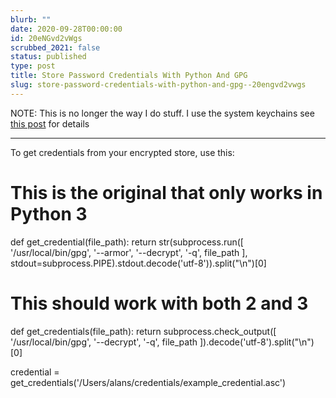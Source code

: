 ```yaml
---
blurb: ""
date: 2020-09-28T00:00:00
id: 20eNGvd2vWgs
scrubbed_2021: false
status: published
type: post
title: Store Password Credentials With Python And GPG
slug: store-password-credentials-with-python-and-gpg--20engvd2vwgs
---
```



NOTE: This is no longer the way I do stuff. I use the system keychains see [this post](/posts/20eOD6rNI9Yr) for details

---



To get credentials from your encrypted store, use this:

# This is the original that only works in Python 3
def get_credential(file_path):
    return str(subprocess.run([
        '/usr/local/bin/gpg', '--armor', '--decrypt', '-q',
        file_path
    ], stdout=subprocess.PIPE).stdout.decode('utf-8')).split("\n")[0]




# This should work with both 2 and 3
def get_credentials(file_path):
    return subprocess.check_output([
        '/usr/local/bin/gpg', '--decrypt', '-q',
        file_path
    ]).decode('utf-8').split("\n")[0]

    
    
credential = get_credentials('/Users/alans/credentials/example_credential.asc')